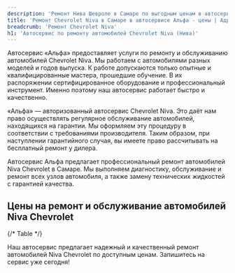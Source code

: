 ```yaml
---
description: 'Ремонт Нива Шевроле в Самаре по выгодным ценам в автосервисе «Альфа». Приглашаем всех владельцев Chevrolet Niva на техническое обслуживание!'
title: 'Ремонт Chevrolet Niva в Самаре в автосервисе Альфа - цены | Адрес сервиса Нива Шевроле'
breadcrumb: 'Ремонт Chevrolet Niva'
h1: 'Автосервис по ремонту автомобилей Chevrolet Niva (Нива)'
---
```


<p>
	 Автосервис «Альфа» предоставляет услуги по ремонту и обслуживанию автомобилей Chevrolet Niva. Мы работаем с автомобилями разных моделей и годов выпуска. К работе допускаются только опытные и квалифицированные мастера, прошедшие обучение. В их распоряжении сертифицированное оборудование и профессиональный инструмент. Именно поэтому наш автосервис работает быстро и качественно.
</p>
<p>
	 «Альфа» — авторизованный автосервис Chevrolet Niva. Это даёт нам право осуществлять регулярное обслуживание автомобилей, находящихся на гарантии. Мы оформляем эту процедуру в соответствии с требованиями производителя. Таким образом, при наступлении гарантийного случая, вы имеете право рассчитывать на бесплатный ремонт у дилера.
</p>

Автосервис Альфа предлагает профессиональный ремонт автомобилей Niva Chevrolet в Самаре. Мы выполняем диагностику, обслуживание и ремонт всех узлов автомобиля, а также замену технических жидкостей с гарантией качества.

<h2>Цены на ремонт и обслуживание автомобилей Niva Chevrolet</h2>

{/* Table */}

<RepairServices />

Наш автосервис предлагает надежный и качественный ремонт автомобилей Niva Chevrolet по доступным ценам. Запишитесь на сервис уже сегодня!

